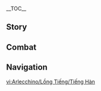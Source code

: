 {{CharacterTabs}}
{{LanguageTabs}}
__TOC__
==Story==
{{VO/Story
|character           = Arlecchino
|language            = ko
|name                = 아를레키노

<!-- Hello -->
|vo_01_01_title      = 첫 만남…
|vo_01_01_subtitle   = Hello
|vo_01_01_file       = VO_{language}{character} Hello.ogg
|vo_01_01_tx         = 난 우인단 {{tt|집행관|執行官}} 서열 4위 「하인」 아를레키노다. 벽난로의 집 아이들이 말하는 「아버지」이기도 하지. 앞으로 좋은 관계가 되었으면 좋겠군&mdash;&mdash;어려운 일은 아닐 거야, 지금 우리에겐 부딪힐 이유가 없으니까. 그렇지 않나?
|vo_01_01_rm         = 

<!-- Chats -->
|vo_02_01_title      = 잡담·눈
|vo_02_01_subtitle   = Chat: Eyes
|vo_02_01_file       = VO_{language}{character} Chat - Eyes.ogg
|vo_02_01_tx         = 내 눈을 너무 뚫어져라 쳐다보지 마. 뭘 보게 될지 장담 못 하니까
|vo_02_01_rm         = 
|vo_02_02_title      = 잡담·집
|vo_02_02_subtitle   = Chat: Home
|vo_02_02_file       = VO_{language}{character} Chat - Home.ogg
|vo_02_02_tx         = 아이들은 뭘 하고 있을지 모르겠군…. 뭐, 알아서 하겠지
|vo_02_02_rm         = 
|vo_02_03_title      = 잡담·보고
|vo_02_03_subtitle   = Chat: Tip-Off
|vo_02_03_file       = VO_{language}{character} Chat - Tip-Off.ogg
|vo_02_03_tx         = 보고할 게 있다고? 좋아, 말해 봐
|vo_02_03_rm         = 

<!-- Weather -->
|vo_03_01_title      = 번개가 칠 때…
|vo_03_01_subtitle   = When Thunder Strikes
|vo_03_01_file       = VO_{language}{character} When Thunder Strikes.ogg
|vo_03_01_tx         = 두려워할 필요 없어. 뇌광도 우리를 피해갈 테니까
|vo_03_01_rm         = 
|vo_03_02_title      = 눈이 올 때…
|vo_03_02_subtitle   = When It Snows
|vo_03_02_file       = VO_{language}{character} When It Snows.ogg
|vo_03_02_tx         = 사람들은 추위 속에서만 따스한 불꽃을 그리워하지
|vo_03_02_rm         = 
|vo_03_03_title      = 햇살이 좋을 때…
|vo_03_03_subtitle   = When the Sun Is Out
|vo_03_03_file       = VO_{language}{character} When the Sun Is Out.ogg
|vo_03_03_tx         = 이런 날엔 그늘에 있는 게 좋겠어
|vo_03_03_rm         = 
|vo_03_04_title      = 강풍이 불 때…
|vo_03_04_subtitle   = When the Wind Is Blowing
|vo_03_04_file       = VO_{language}{character} When the Wind Is Blowing.ogg
|vo_03_04_tx         = 자기 비밀을 쉽게 털어놓지 마. 바람이 그걸 어디로 실어 갈지 모르거든
|vo_03_04_rm         = 

<!-- Greetings -->
|vo_04_01_title      = 아침 인사…
|vo_04_01_subtitle   = Good Morning
|vo_04_01_file       = VO_{language}{character} Good Morning.ogg
|vo_04_01_tx         = 좋은 아침이군. 오늘의 계획은 뭐지?
|vo_04_01_rm         = 
|vo_04_02_title      = 점심 인사…
|vo_04_02_subtitle   = Good Afternoon
|vo_04_02_file       = VO_{language}{character} Good Afternoon.ogg
|vo_04_02_tx         = 점심 때 집에 가면 늘 아이들이 바닥에 널브러져 자고 있더군. 확실히 나른해지기 쉬운 시간이야. 그러니 잠깐 쉬었다 가지
|vo_04_02_rm         = 
|vo_04_03_title      = 저녁 인사…
|vo_04_03_subtitle   = Good Evening
|vo_04_03_file       = VO_{language}{character} Good Evening.ogg
|vo_04_03_tx         = 누가 그러더군. 달빛은 인간 세상을 내려다보는 눈 같다고. 그저 우리가 그 시선에 익숙해졌을 뿐이지
|vo_04_03_rm         = 
|vo_04_04_title      = 굿나잇…
|vo_04_04_subtitle   = Good Night
|vo_04_04_file       = VO_{language}{character} Good Night.ogg
|vo_04_04_tx         = 잘 시간이야. 「잠이 안 온다」고? 그럼 알아서 방법을 찾도록 해. 내 방식은 별로 달갑지 않을 테니
|vo_04_04_rm         = 

<!-- About -->
|vo_05_01_title      = 자신에 대해·인지
|vo_05_01_subtitle   = About {character}: Perception
|vo_05_01_file       = VO_{language}{character} About {character} - Perception.ogg
|vo_05_01_tx         = 자기 자신을 객관적으로 바라보기는 쉽지 않아. 그리고 대개 그렇지 못한 쪽이 더 행복하지
|vo_05_01_rm         = 
|vo_05_02_title      = 자신에 대해·냉혈
|vo_05_02_subtitle   = About {character}: Cold Blood
|vo_05_02_friendship = 4
|vo_05_02_file       = VO_{language}{character} About {character} - Cold Blood.ogg
|vo_05_02_tx         = 가끔은 뒤에서 그런 소리가 들리더군. 내가 감정이 메마르고 잔인한 사람이라고. 오해를 풀 생각은 없어, 편견은 진실을 감춰주니 나에겐 잘된 일이지. 다만 확실히 그들의 기대를 「충족」시켜 줄 필요는 있겠어…. 그자들이 내 손아귀에서 살아남을 수 있을 만큼 실력과 지위가 있으면 좋겠군
|vo_05_02_rm         = 

<!-- About Us -->
|vo_06_01_title      = 우리에 대해·양보
|vo_06_01_subtitle   = About Us: Compromise
|vo_06_01_file       = VO_{language}{character} About Us - Compromise.ogg
|vo_06_01_tx         = 너와 나는 신념이 다르니 함께하기 위해선 서로 양보할 필요가 있겠지. 내 비밀 몇 가지 알려줄게. 말하지 않는 부분에 대해선… 굳이 알려고 하지 마. 그게 너를 위한 거니까
|vo_06_01_rm         = 
|vo_06_02_title      = 우리에 대해·손님
|vo_06_02_subtitle   = About Us: Being a Guest
|vo_06_02_friendship = 6
|vo_06_02_file       = VO_{language}{character} About Us - Being a Guest.ogg
|vo_06_02_tx         = 아이들이 네 이야기를 좋아하더군. 네가 또 언제 오냐고 물어보고 말이야. 기대를 저버리는 데엔 대가가 따르는 법이지, 그 점을 잘 고려해 봐
|vo_06_02_rm         = 

<!-- Miscellany I -->
|vo_07_01_title      = 「신의 눈」에 대해…
|vo_07_01_subtitle   = About the [[Vision]]
|vo_07_01_quest      = When the Hearth-Flame Goes Out
|vo_07_01_friendship = 4
|vo_07_01_file       = VO_{language}{character} About the Vision.ogg
|vo_07_01_tx         = 나는 아주 오랫동안 바라는 게 없었어. 「쿠자비나를 죽이겠다」는 생각이 들기 전까진 말이야. 당시에 그건 아주 황당한 생각이었지. 그 여자는 유명한 집행관이었고, 내 무예 대부분은 그 여자에게서 배운 거였으니까.<br>다만 신은 염원이 얼마나 강렬한지만 보는 듯하더군. 나는 결국 신의 눈을 얻었고, 일정 대가를 치른 후 그 힘을 다룰 수 있게 되었어. 어쨌든 제자가 스승을 넘어서려면 예상을 뛰어넘는 일을 해야 하는 법이지
|vo_07_01_rm         = 
|vo_07_02_title      = 하고 싶은 이야기…
|vo_07_02_subtitle   = Something to Share
|vo_07_02_file       = VO_{language}{character} Something to Share.ogg
|vo_07_02_tx         = 「불꽃이 피처럼 내 몸속에 흐르고 있다」…. 보통은 뻔한 시의 한 구절처럼 여기겠지만, 내게 이건 벗어날 수 없는 현실이야
|vo_07_02_rm         = 
|vo_07_03_title      = 흥미있는 일·오로라
|vo_07_03_subtitle   = Interesting Things: Aurora
|vo_07_03_file       = VO_{language}{character} Interesting Things - Aurora.ogg
|vo_07_03_tx         = 스네즈나야의 오로라는 참 아름답지. 나중에 한 번 가서 봐보도록 해
|vo_07_03_rm         = 
|vo_07_04_title      = 흥미있는 일·거미
|vo_07_04_subtitle   = Interesting Things: Spiders
|vo_07_04_friendship = 4
|vo_07_04_file       = VO_{language}{character} Interesting Things - Spiders.ogg
|vo_07_04_tx         = 예전에 「밤비」라는 거미를 키운 적이 있어. 꽤 흥미로운 일이었지. 고양이나 강아지와 달리 거미는 길들여지지 않거든. 그래서 거미는 주인에게 무언가를 보답할 일이 없고, 주인도 거미에게 불필요한 감정을 소모할 일이 없어. 이런 관계가 나한텐 잘 맞더군
|vo_07_04_rm         = 

<!-- About Others -->
|vo_08_01_title      = 리니에 대해…
|vo_08_01_subtitle   = About [[Lyney]]
|vo_08_01_quest      = When the Hearth-Flame Goes Out
|vo_08_01_friendship = 4
|vo_08_01_file       = VO_{language}{character} About Lyney.ogg
|vo_08_01_tx         = 크레이비가 진정한 「집」이란 게 뭐냐고 물어본 적이 있어. 나는 대답할 수 없었지. 벽난로의 집을 구성하는 건 전부 「돌아갈 집이 없는」 사람들이었거든.<br>나는 집에 존재하는 불합리함을 거부하며 새로운 규칙을 세웠고, 쿠자비나를 죽인 후 아이들의 「아버지」가 되었어. 그럼에도 여긴 아직 진정한 집은 아니야. 난 이 질문은 계속해서 남겨두려 해. 언젠가 리니가 새로운 답을 내려주길 기대하고 있지
|vo_08_01_rm         = 
|vo_08_02_title      = 리넷에 대해…
|vo_08_02_subtitle   = About [[Lynette]]
|vo_08_02_friendship = 4
|vo_08_02_file       = VO_{language}{character} About Lynette.ogg
|vo_08_02_tx         = 침착한 성격은 리넷의 특징이자 장점이야. 본인도 그걸 잘 알고 있을 테지. 리넷은 팀에서 대체할 수 없는 역할을 맡고 있고, 그 점에 행복해하고 있어. 나 역시 「아버지」로서 리넷이 역량을 충분히 발휘할 기회를 제공할 생각이야
|vo_08_02_rm         = 
|vo_08_03_title      = 프레미네에 대해…
|vo_08_03_subtitle   = About [[Freminet]]
|vo_08_03_friendship = 4
|vo_08_03_file       = VO_{language}{character} About Freminet.ogg
|vo_08_03_tx         = 프레미네의 마음속엔 다양한 감정이 복잡하게 감춰져 있어. 자신과 상관없는 여러 문제를 자기 탓으로 돌리고 힘들어하는 경우가 많지. 다른 아이들은 그 아이의 생각을 이해하지 못하고 말이야. 하지만 너는 섬세한 감정을 지녔으니, 그 아이와 좋은 친구가 되어줄 수 있을 것 같군
|vo_08_03_rm         = 
|vo_08_04_title      = 느비예트에 대해…
|vo_08_04_subtitle   = About [[Neuvillette]]
|vo_08_04_friendship = 4
|vo_08_04_file       = VO_{language}{character} About Neuvillette.ogg
|vo_08_04_tx         = 느비예트 씨는 공적으로도 사적으로도 일정한 「거리감」을 유지하려고 해. 다들 그걸 인간미가 부족하다고 평가하지만, 내가 보기엔 정반대야. 법의 차가움이 민중을 지키는 공정함에서 비롯되듯, 그의 거리감도 본질적으로는 특별한 선의라고 볼 수 있지
|vo_08_04_rm         = 
|vo_08_05_title      = 푸리나에 대해…
|vo_08_05_subtitle   = About [[Furina]]
|vo_08_05_quest      = Masquerade of the Guilty
|vo_08_05_friendship = 4
|vo_08_05_file       = VO_{language}{character} About Furina.ogg
|vo_08_05_tx         = 극단 사람들이 디저트로 나눠 먹도록 리니를 통해 케이크를 보냈어. 아이들이 직접 만든 케이크를 「열성팬」의 이름으로 보낸 건데, 마음에 들어 했으면 좋겠군
|vo_08_05_rm         = 
|vo_08_06_title      = 「여왕」에 대해…
|vo_08_06_subtitle   = About the [[Tsaritsa]]
|vo_08_06_friendship = 4
|vo_08_06_file       = VO_{language}{character} About the Tsaritsa.ogg
|vo_08_06_tx         = 내가 감옥에 있을 때, 여왕님께선 내 죄를 사하고 집행관 자리를 하사해 주셨어. 위선자들의 허울 좋은 말에 비해 그분에게선 진정한 「자애」를 느낄 수 있었지. 그 자애가 드넓게 펼쳐진 얼음을 녹일 수 있을지는 알 수 없어. 다만 언젠가 갈라설 수밖에 없는 날이 온다면, 나는 주저하지 않고 그분에게 검을 휘두를 거야. 그게 내가 보일 수 있는 최고의 경의니까
|vo_08_06_rm         = 
|vo_08_07_title      = 「피에로」에 대해…
|vo_08_07_subtitle   = About [[The Jester]]
|vo_08_07_friendship = 4
|vo_08_07_file       = VO_{language}{character} About The Jester.ogg
|vo_08_07_tx         = 최초의 집행관인 그는 모든 것이 베일에 싸여있어. 그는 처음 만난 순간부터 내 출신을 쉽게 알아챘지만, 나는 지금까지도 그에 대해 아는 게 거의 없지
|vo_08_07_rm         = 
|vo_08_08_title      = 「카피타노」에 대해…
|vo_08_08_subtitle   = About [[The Captain]]
|vo_08_08_friendship = 4
|vo_08_08_file       = VO_{language}{character} About The Captain.ogg
|vo_08_08_tx         = 그의 힘은 그에게 더 많은 책임을 부여했어. 하지만 그 막강한 힘 없이도 그는 충분히 존경할 만한 사람이야
|vo_08_08_rm         = 
|vo_08_09_title      = 「도토레」에 대해…
|vo_08_09_subtitle   = About [[The Doctor]]
|vo_08_09_friendship = 4
|vo_08_09_file       = VO_{language}{character} About The Doctor.ogg
|vo_08_09_tx         = 내가 막 벽난로의 집을 이어받았을 때, 그자는 내게 여러 협력안을 제시했어. 「도태된 아이」를 자기 실험실에 제공하면 그 대가로 실험 성과를 공유해 주겠다는 거였지. 듣자 하니 전대와의 협력은 꽤 유쾌했다더군. 같은 집행관만 아니었으면 녀석을 전대의 곁으로 보내버렸을 텐데 말이야
|vo_08_09_rm         = 
|vo_08_10_title      = 「콜롬비나」에 대해…
|vo_08_10_subtitle   = About [[Damselette]]
|vo_08_10_friendship = 4
|vo_08_10_file       = VO_{language}{character} About Damselette.ogg
|vo_08_10_tx         = 아주 특이한 집행관이야. 그녀에게 질문을 던지면 절대로 「예상 범위 내의 답변」은 돌아오지 않아. 심지어 「제대로 된 답변」조차 아닐 때도 있지. 하지만 분명 「흥미로운 답변」이긴 할 거야
|vo_08_10_rm         = 
|vo_08_11_title      = 「풀치넬라」에 대해…
|vo_08_11_subtitle   = About [[The Rooster]]
|vo_08_11_friendship = 4
|vo_08_11_file       = VO_{language}{character} About The Rooster.ogg
|vo_08_11_tx         = 「풀치넬라」가 날 싫어하듯, 나도 그자에게 좋은 감정은 없어. 시장으로서의 그는 합격… 아니, 출중하다고 할 수 있지. 아주 작은 대가로 막대한 이익을 뽑아내 정치계의 호평을 받고 있으니까. 다만 그 「아주 작은 대가」가 자꾸 벽난로의 집에 그림자를 드리우더군. 아마도 그자와는 조만간… 훗
|vo_08_11_rm         = 
|vo_08_12_title      = 「산드로네」에 대해…
|vo_08_12_subtitle   = About [[Marionette]]
|vo_08_12_friendship = 4
|vo_08_12_file       = VO_{language}{character} About Marionette.ogg
|vo_08_12_tx         = 별로 관심 없는 상대야. 연구에 매진하느라 공개적으로 모습을 드러내는 일이 거의 없지. 그녀를 본 적 없는 사관도 수두룩해. 자신을 여러 조각으로 쪼개 온 세상을 들쑤시고 다니는 녀석과 비교하면, 정반대로 극단적이라 할 수 있겠군
|vo_08_12_rm         = 
|vo_08_13_title      = 「판탈로네」에 대해…
|vo_08_13_subtitle   = About [[Regrator]]
|vo_08_13_friendship = 4
|vo_08_13_file       = VO_{language}{character} About Regrator.ogg
|vo_08_13_tx         = 두뇌와 수완을 겸비한 자라는 건 인정하지만, 난 그가 「멀쩡」하다고 생각하지 않아. 원대한 계획을 세우고 얼어붙은 경제를 움직일 능력을 갖췄지만, 그 행동의 원동력은 가슴 깊숙이 억눌린 원한과 증오거든. 이성적인 자는 자신이 감정을 잘 컨트롤한다고 여기지만, 그 자신감이야말로 최대의 약점이지
|vo_08_13_rm         = 
|vo_08_14_title      = 「시뇨라」에 대해…
|vo_08_14_subtitle   = About [[The Fair Lady]]
|vo_08_14_friendship = 4
|vo_08_14_file       = VO_{language}{character} About The Fair Lady.ogg
|vo_08_14_tx         = 「시뇨라」와 「피에로」는 내가 가장 먼저 알게 된 집행관이야. 처음 벽난로의 집에 왔을 땐 거만한 태도 때문에 아이들이 싫어했지. 그랬더니 다음엔 선물을 잔뜩 사 와선 「날 싫어하는 아이 몫은 없다」고 으름장을 놓더군. 아이들은 금세 선물을 위해 연기하는 법을 익혔고, 「시뇨라」도 이를 받아주었어. 내 생각에 그녀는 아이들에게 둘러싸인 느낌을 꽤 좋아했던 것 같아. 아마도 마음속의 외로움 때문이겠지…. 그녀의 희생에 대해선 유감이야. 부디 그곳에선 연인과 재회했으면 좋겠군
|vo_08_14_rm         = 
|vo_08_15_title      = 「타르탈리아」에 대해…
|vo_08_15_subtitle   = About [[Childe]]
|vo_08_15_friendship = 4
|vo_08_15_file       = VO_{language}{character} About Childe.ogg
|vo_08_15_tx         = 솔직히 집행관에 어울리는 성격은 아니야. 매번 타인의 의도를 선하게 해석하려다 보니 이용도 자주 당하지. 물론 재능도 뛰어나고 계속해서 성장하고 있으니, 지금 성급히 평가하진 않겠어
|vo_08_15_rm         = 

<!-- More About -->
|vo_09_01_title      = 아를레키노에 대해 알기·첫 번째
|vo_09_01_subtitle   = More About {character}: I
|vo_09_01_file       = VO_{language}{character} More About {character} - 01.ogg
|vo_09_01_tx         = 나에 대해 알고 싶다고? 물론이지. 상호 신뢰 원칙에 따라 네게 많은 걸 숨기진 않겠어. 하지만 정말 준비가 된 건가? 비밀은 칼날보다 날카롭고, 위험은 종종 보잘것없는 호기심에서 비롯되는 법인데 말이야
|vo_09_01_rm         = 
|vo_09_02_title      = 아를레키노에 대해 알기·두 번째
|vo_09_02_subtitle   = More About {character}: II
|vo_09_02_friendship = 3
|vo_09_02_file       = VO_{language}{character} More About {character} - 02.ogg
|vo_09_02_tx         = 수중의 칼날을 꽂아 넣는 순간, 생명의 무게가 저마다 다름을 깨닫게 돼. 고상해 보였지만 마지막 순간 비굴하게 목숨 구걸이나 하는 시시한 빈 껍데기인 자도 있고, 겉보기엔 평범했지만 그 영혼이 의외로 무거운 자도 있지. 뭐, 그렇다 해도 결국 죽음은 모두에게 공평해. 잔혹하다고? 난 현실을 말했을 뿐이야
|vo_09_02_rm         = 
|vo_09_03_title      = 아를레키노에 대해 알기·세 번째
|vo_09_03_subtitle   = More About {character}: III
|vo_09_03_friendship = 4
|vo_09_03_file       = VO_{language}{character} More About {character} - 03.ogg
|vo_09_03_tx         = 스네즈비치, 스네즈브나… 어둠 속에서도 맑은 두 눈을 뜨고, 불길 옆에서 용감히 춤추는 아이들이지. 나는 힘이 닿는 만큼 그 아이들에게 삶을 대하는 법을 가르쳐 주려 해. 벽난로의 집은 남의 비위를 맞출 필요가 없어. 우리는 사냥에 나선 거미 같은 존재니까
|vo_09_03_rm         = 
|vo_09_04_title      = 아를레키노에 대해 알기·네 번째
|vo_09_04_subtitle   = More About {character}: IV
|vo_09_04_quest      = When the Hearth-Flame Goes Out
|vo_09_04_friendship = 5
|vo_09_04_file       = VO_{language}{character} More About {character} - 04.ogg
|vo_09_04_tx         = 누구도 자신의 출신을 선택할 순 없어. 세상은 그렇게 불공평하지. 하지만 공평하기도 해. 모두에게 저항할 권리가 있으니까. 내가 아이들을 거둔 건 보답을 바라서가 아니야. 대가만 지불한다면, 떠나고 싶은 아이는 새로운 삶을 좇을 수 있지
|vo_09_04_rm         = 
|vo_09_05_title      = 아를레키노에 대해 알기·다섯 번째
|vo_09_05_subtitle   = More About {character}: V
|vo_09_05_friendship = 6
|vo_09_05_file       = VO_{language}{character} More About {character} - 05.ogg
|vo_09_05_tx         = 운명은 참 기묘하지. 어릴 때부터 특별한 힘을 사용할 수 있던 난 「어머니」의 편애를 받았어. 그땐 이 힘의 본질이 무엇인지 아무도 몰랐지&mdash;&mdash;나조차도 이게 혈통을 따라 내려온 저주라고 여겼으니까. 이 힘은 내게 강인한 힘과 고통을 가져다줬어. 집행관이 된 후에야 「피에로」에게 진상을 들을 수 있었지. 놀랍다더군. 「붉은 달」의 혈통이 끊어지지 않은데다, 벽난로의 집에서 돌고 돌아 다시 붉은 달의 후예, 그것도 고아의 손에 들어간 게 말이야.<br>운명은 나를 어떤 미래로 이끌까? 언젠간 그 답을 알게 되겠지. 그리고 난 그날까지, 그 미래를 부술 준비를 할 거야
|vo_09_05_rm         = 

<!-- Miscellany II -->
|vo_10_01_title      = 아를레키노의 취미…
|vo_10_01_subtitle   = {character}'s Hobbies
|vo_10_01_file       = VO_{language}{character} Hobbies.ogg
|vo_10_01_tx         = 시간이 날 땐 혼자 숲의 곤충을 관찰하곤 해. 곤충들의 싸움은 꽤 재미있거든. 포식, 경쟁, 협력… 강력해 보이는 개체가 꼭 끝까지 살아남는 건 아니더군. 잠깐의 실수로 목숨을 잃기도 하지. 나는 죽음을 앞둔 그것의 몸부림을 천천히 기억에 담아두곤 해. 패배자들의 결말을 기억에 담듯이 말이야
|vo_10_01_rm         = 
|vo_10_02_title      = 아를레키노의 고민…
|vo_10_02_subtitle   = {character}'s Troubles
|vo_10_02_quest      = Masquerade of the Guilty
|vo_10_02_file       = VO_{language}{character} Troubles.ogg
|vo_10_02_tx         = 아이들이 자꾸 자기들만 알아듣는 유행어를 쓰더군. 마치 임무 수행 때 쓰는 암호처럼 말이야. 아이들에게도 자기들만의 안전한 공간이 필요할 테니, 이해는 해
|vo_10_02_rm         = 
|vo_10_03_title      = 좋아하는 음식…
|vo_10_03_subtitle   = Favorite Food
|vo_10_03_file       = VO_{language}{character} Favorite Food.ogg
|vo_10_03_tx         = 집에서는 비정기적으로 저녁에 바비큐 파티를 열어. 식재료는 아이들이 각자 준비하지. 다들 이런 활동에 참여하길 좋아하고, 나도 마찬가지야. 다음번 파티 땐 익숙한 얼굴이 몇이나 줄어들지 아무도 모르니까…
|vo_10_03_rm         = 
|vo_10_04_title      = 싫어하는 음식…
|vo_10_04_subtitle   = Least Favorite Food
|vo_10_04_file       = VO_{language}{character} Least Favorite Food.ogg
|vo_10_04_tx         = 복잡한 양념이 들어간 음식은 좋아하지 않아. 후각과 미각을 둔하게 하니까. 그리고 재료 본연의 맛을 즐기는 게 음식에 대한 예의지
|vo_10_04_rm         = 

<!-- Receiving a Gift -->
|vo_11_01_title      = 선물 획득·첫 번째
|vo_11_01_subtitle   = Receiving a Gift: I
|vo_11_01_file       = VO_{language}{character} Receiving a Gift - 01.ogg
|vo_11_01_tx         = 솜씨가 좋군. 벽난로의 집에서 요리 수업이라도 해보겠나?
|vo_11_01_rm         = 
|vo_11_02_title      = 선물 획득·두 번째
|vo_11_02_subtitle   = Receiving a Gift: II
|vo_11_02_file       = VO_{language}{character} Receiving a Gift - 02.ogg
|vo_11_02_tx         = 맛이 괜찮네. 아이들이 좋아할지도 모르겠어
|vo_11_02_rm         = 
|vo_11_03_title      = 선물 획득·세 번째
|vo_11_03_subtitle   = Receiving a Gift: III
|vo_11_03_file       = VO_{language}{character} Receiving a Gift - 03.ogg
|vo_11_03_tx         = 마음은 고맙지만 맛은 아직 개선할 여지가 많군
|vo_11_03_rm         = 

<!-- Birthday -->
|vo_12_01_title      = 생일…
|vo_12_01_subtitle   = Birthday
|vo_12_01_file       = VO_{language}{character} Birthday.ogg
|vo_12_01_tx         = 메모를 보니 오늘이 네 생일이더군, 맞나? 생일은 시끌벅적하게 보내는 게 좋아. 자기를 축하하든 남을 축하하든, 사람들에겐 바쁜 일상에서 잠시 벗어날 핑곗거리가 필요한 법이니까. 가지. 벽난로의 집에 파티를 준비해 뒀어. 아이들이 너만 기다리고 있다고
|vo_12_01_rm         = 

<!-- Feelings About Ascension -->
|vo_13_01_title      = 돌파의 느낌·기
|vo_13_01_subtitle   = Feelings About Ascension: Intro
|vo_13_01_ascension  = 1
|vo_13_01_file       = VO_{language}{character} Feelings About Ascension - 01.ogg
|vo_13_01_tx         = 걸음을 멈추지도, 힘에 얽매이지도 마
|vo_13_01_rm         = 
|vo_13_02_title      = 돌파의 느낌·승
|vo_13_02_subtitle   = Feelings About Ascension: Building Up
|vo_13_02_ascension  = 2
|vo_13_02_file       = VO_{language}{character} Feelings About Ascension - 02.ogg
|vo_13_02_tx         = 분노는 충동을 일으키고, 슬픔은 망설임을 가져오지. 항상 마음을 잘 다스리도록 해
|vo_13_02_rm         = 
|vo_13_03_title      = 돌파의 느낌·전
|vo_13_03_subtitle   = Feelings About Ascension: Climax
|vo_13_03_ascension  = 4
|vo_13_03_file       = VO_{language}{character} Feelings About Ascension - 03.ogg
|vo_13_03_tx         = 누군가는 내 기준이 너무 엄격하다고 하지만, 사실 그 기준은 내게도 똑같이 적용돼
|vo_13_03_rm         = 
|vo_13_04_title      = 돌파의 느낌·결
|vo_13_04_subtitle   = Feelings About Ascension: Conclusion
|vo_13_04_ascension  = 6
|vo_13_04_file       = VO_{language}{character} Feelings About Ascension - 04.ogg
|vo_13_04_tx         = 너와 지내면서 많은 걸 배웠어. 너도 수확이 있었길 바라지. 앞으로도 이런 우호적인 관계를 이어나갔으면 좋겠군…. 언젠가 곤란한 일에 함께 맞서게 될지도 모르잖아?
|vo_13_04_rm         = 
|vo_13_04_tl         = 
}}

==Combat==
{{Combat VO
|character           = Arlecchino
|language            = ko

<!-- Elemental Skill -->
|skill_1_tx          = 꿰뚫어 주지
|skill_1_rm          = 
|skill_2_tx          = 기각한다
|skill_2_rm          = 
|skill_3_tx          = 펼쳐져라
|skill_3_rm          = 

<!-- Elemental Burst -->
|burst_1_tx          = 이곳으로 떨어져라
|burst_1_rm          = 
|burst_2_tx          = 이곳에서 떠올라라
|burst_2_rm          = 
|burst_3_tx          = 달처럼 영원하리라
|burst_3_rm          = 

<!-- Sprint Start -->
|sprint-s_1_file     = Sprint Start 01,Sprint Start 02,Sprint Start 03

<!-- Deploying Wind Glider -->
|glider_1_file       = Deploying Wind Glider 01,Deploying Wind Glider 02,Deploying Wind Glider 03

<!-- Opening Treasure Chest -->
|chest_1_tx          = 예상 밖의 놀라움은 큰 즐거움이지
|chest_1_rm          = 
|chest_2_tx          = 나쁘지 않은 수확이군
|chest_2_rm          = 
|chest_3_tx          = 이 순간의 기쁨을 잘 기억하도록 해
|chest_3_rm          = 

<!-- Low HP -->
|low-hp_1_tx         = 나쁘지 않군
|low-hp_1_rm         = 
|low-hp_2_tx         = 반격할 차례인가
|low-hp_2_rm         = 
|low-hp_3_tx         = 슬슬 진지하게 해볼까
|low-hp_3_rm         = 

<!-- Ally Low HP -->
|ally-low-hp_1_tx    = 물러나
|ally-low-hp_1_rm    = 
|ally-low-hp_2_tx    = 계획을 변경하지
|ally-low-hp_2_rm    = 

<!-- Fallen -->
|fallen_1_tx         = 난롯불이… 꺼져버렸어…
|fallen_1_rm         = 
|fallen_2_tx         = 아이들의… 노랫소리가 들려…
|fallen_2_rm         = 
|fallen_3_tx         = 이런 운명은 받아들이지 않아…
|fallen_3_rm         = 

<!-- Light Hit Taken -->
|hit-l_1_file        = Light Hit Taken 01,Light Hit Taken 02,Light Hit Taken 03,Light Hit Taken 04,Light Hit Taken 05,Light Hit Taken 06

<!-- Heavy Hit Taken -->
|hit-h_1_tx          = 시시하군
|hit-h_1_rm          = 
|hit-h_2_tx          = 계속해 봐
|hit-h_2_rm          = 
|hit-h_3_file        = Heavy Hit Taken 03,Heavy Hit Taken 04,Heavy Hit Taken 05,Heavy Hit Taken 06

<!-- Joining Party -->
|join_1_tx           = 내가 처리할 테니 안심해
|join_1_rm           = 
|join_2_tx           = 버거운 일이라도 생겼나?
|join_2_rm           = 
|join_3_tx           = 의미 있는 협력이 되길 바라지
|join_3_rm           = 

<!-- Character Idles -->
|idle_1_file         = 

<!-- Light Attack -->
|atk-l_1_file        = Light Attack 01,Light Attack 02,Light Attack 03,Light Attack 04,Light Attack 05,Light Attack 06,Light Attack 07

<!-- Mid Attack -->
|atk-m_1_file        = Mid Attack 01,Mid Attack 02,Mid Attack 03

<!-- Heavy Attack -->
|atk-h_1_file        = Heavy Attack 01,Heavy Attack 02,Heavy Attack 03

<!-- Climbing -->
|climb_1_file        = Climbing 01,Climbing 02,Climbing 03

<!-- Climbing Breath -->
|climb-b_1_file      = Climbing Breath 01,Climbing Breath 02,Climbing Breath 03

<!-- Jumping -->
|jump_1_file         = Jumping 01,Jumping 02,Jumping 03,Jumping 04,Jumping 05
}}

==Navigation==
{{Character Navbox|VO-KO}}

[[vi:Arlecchino/Lồng Tiếng/Tiếng Hàn]]